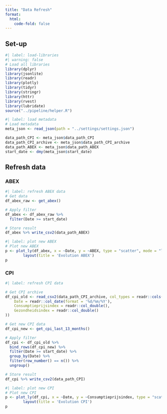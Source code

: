 ```yaml
---
title: "Data Refresh"
format:
  html:
    code-fold: false
---
```


## Set-up

```r
#| label: load-libraries
#| warning: false
# Load all libraries
library(dplyr)
library(jsonlite)
library(readr)
library(plotly)
library(tidyr)
library(stringr)
library(httr)
library(rvest)
library(lubridate)
source("../pipeline/helper.R")
```

```r
#| label: load metadata
# Load metadata
meta_json <- read_json(path = "../settings/settings.json")

data_path_CPI <- meta_json$data_path_CPI
data_path_CPI_archive <- meta_json$data_path_CPI_archive
data_path_ABEX <- meta_json$data_path_ABEX
start_date <- dmy(meta_json$start_date)
```

## Refresh data
### ABEX
```r
#| label: refresh ABEX data
# Get data
df_abex_raw <- get_abex()

# Apply filter
df_abex <- df_abex_raw %>% 
  filter(Date >= start_date)

# Store result
df_abex %>% write_csv2(data_path_ABEX)
```

```r
#| label: plot new ABEX
# Plot new ABEX
p <- plot_ly(df_abex, x = ~Date, y = ~ABEX, type = "scatter", mode = "lines") %>%
        layout(title = 'Evolution ABEX')
p
```

### CPI
```r
#| label: refresh CPI data

# Get CPI archive
df_cpi_old <- read_csv2(data_path_CPI_archive, col_types = readr::cols(
    Date = readr::col_date(format = '%d/%m/%Y'),
    Consumptieprijsindex = readr::col_double(),
    Gezondheidsindex = readr::col_double()
))

# Get new CPI data
df_cpi_new <- get_cpi_last_13_months()

# Apply filter
df_cpi <- df_cpi_old %>% 
  bind_rows(df_cpi_new) %>%
  filter(Date >= start_date) %>%
  group_by(Date) %>%
  filter(row_number() == n()) %>%
  ungroup()

# Store result
df_cpi %>% write_csv2(data_path_CPI)
```

```r
#| label: plot new CPI
# Plot new CPI
p <- plot_ly(df_cpi, x = ~Date, y = ~Consumptieprijsindex, type = "scatter", mode = "lines") %>%
        layout(title = 'Evolution CPI')
p
```
